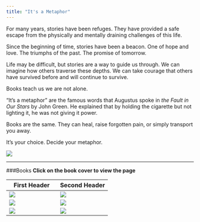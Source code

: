 ```yaml
---
title: "It's a Metaphor"
---
```


  For many years, stories have been refuges. They have provided a safe escape from the physically and mentally draining challenges of this life.
  
  Since the beginning of time, stories have been a beacon. One of hope and love. The triumphs of the past. The promise of tomorrow.
	
  Life may be difficult, but stories are a way to guide us through. We can imagine how others traverse these depths. We can take courage that others have survived before and will continue to survive. 
	
  Books teach us we are not alone.
	
  “It’s a metaphor” are the famous words that Augustus spoke in *the Fault in Our Stars* by John Green. He explained that by holding the cigarette but not lighting it, he was not giving it power.  
  
  Books are the same. They can heal, raise forgotten pain, or simply transport you away. 
	
  It’s your choice. Decide your metaphor. 
	
![](Books.jpeg)



***********
      
###Books
**Click on the book cover to view the page**


First Header  | Second Header
------------- | -------------
[![](Charlotte'sWeb.jpg)](http://stat370.com/~exploretheworld/Books/_site/CharlottesWeb.html)  | [![](cinder.jpeg)](http://stat370.com/~exploretheworld/Books/_site/cinder.html)  | [![](cityofbones.jpeg)](http://stat370.com/~exploretheworld/Books/_site/MortalInstruments.html)
[![](eleanorpark.jpeg)](http://stat370.com/~exploretheworld/Books/_site/EleanorPark.html)  | [![](HarryPotter.jpeg)](http://stat370.com/~exploretheworld/Books/_site/HarryPotter.html)  | [![](wallflower.jpeg)](http://stat370.com/~exploretheworld/Books/_site/WordClouds.html) 
[![](tearling.jpeg)](http://stat370.com/~exploretheworld/Books/_site/Tearling.html)  | [![](WrinkleTime.jpeg)](http://stat370.com/~exploretheworld/Books/_site/WrinkleTime.html)  | 
